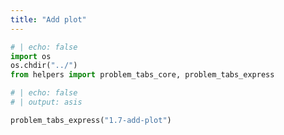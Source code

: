 ---
title: "Add plot"
---

```{python}
# | echo: false
import os
os.chdir("../")
from helpers import problem_tabs_core, problem_tabs_express
```


```{python}
# | echo: false
# | output: asis

problem_tabs_express("1.7-add-plot")
```